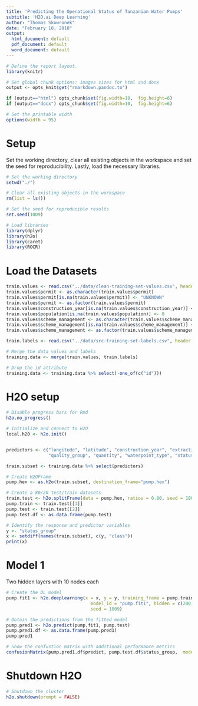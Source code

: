 ```yaml
---
title: 'Predicting the Operational Status of Tanzanian Water Pumps'
subtitle: 'H2O.ai Deep Learning'
author: "Thomas Skowronek"
date: "February 18, 2018"
output:
  html_document: default
  pdf_document: default
  word_document: default
---
```



```r
# Define the report layout.
library(knitr)

# Set global chunk options: images sizes for html and docx
output <- opts_knit$get("rmarkdown.pandoc.to")

if (output=="html") opts_chunk$set(fig.width=10,  fig.height=6)
if (output=="docx") opts_chunk$set(fig.width=10,  fig.height=6)

# Set the printable width
options(width = 95)
```
\newline


# Setup
Set the working directory, clear all existing objects in the workspace and set the seed for reproducibility.  Lastly, load the necessary libraries.
```r
# Set the working directory
setwd("./")

# Clear all existing objects in the workspace
rm(list = ls())

# Set the seed for reproducible results
set.seed(1009)

# Load libraries
library(dplyr)
library(h2o)
library(caret)
library(ROCR)
```
\newline


# Load the Datasets
```r
train.values <- read.csv("../data/clean-training-set-values.csv", header = TRUE, na.strings = "NA")
train.values$permit <- as.character(train.values$permit)
train.values$permit[is.na(train.values$permit)] <- "UNKNOWN"
train.values$permit <- as.factor(train.values$permit)
train.values$construction_year[is.na(train.values$construction_year)] <- 0
train.values$population[is.na(train.values$population)] <- 0
train.values$scheme_management <- as.character(train.values$scheme_management)
train.values$scheme_management[is.na(train.values$scheme_management)] <- "UNKNOWN"
train.values$scheme_management <- as.factor(train.values$scheme_management)

train.labels <- read.csv("../data/src-training-set-labels.csv", header = TRUE)

# Merge the data values and labels
training.data <- merge(train.values, train.labels)

# Drop the id attribute
training.data <- training.data %>% select(-one_of(c("id")))
```
\newline


# H2O setup
```r
# Disable progress bars for Rmd
h2o.no_progress()  

# Initialize and connect to H2O
local.h20 <- h2o.init()


predictors <- c("longitude", "latitude", "construction_year", "extraction_type_group",
                "quality_group", "quantity", "waterpoint_type", "status_group")

train.subset <- training.data %>% select(predictors)

# Create H2OFrame
pump.hex <- as.h2o(train.subset, destination_frame="pump.hex")

# Create a 80/20 test/train datasets
train.test <- h2o.splitFrame(data = pump.hex, ratios = 0.80, seed = 1009)
pump.train <- train.test[[1]]
pump.test <- train.test[[2]]
pump.test.df <- as.data.frame(pump.test)

# Identify the response and predictor variables
y <- "status_group"
x <- setdiff(names(train.subset), c(y, "class"))
print(x)
```
\newline


# Model 1
Two hidden layers with 10 nodes each
```r
# Create the DL model
pump.fit1 <- h2o.deeplearning(x = x, y = y, training_frame = pump.train, 
                                model_id = "pump.fit1", hidden = c(200,200,200),
                                seed = 1009)

# Obtain the predictions from the fitted model
pump.pred1 <- h2o.predict(pump.fit1, pump.test)
pump.pred1.df <- as.data.frame(pump.pred1)
pump.pred1

# Show the confustion matrix with additional performance metrics
confusionMatrix(pump.pred1.df$predict, pump.test.df$status_group,  mode = "everything")
```
\newline



# Shutdown H2O
```r
# Shutdown the cluster
h2o.shutdown(prompt = FALSE)
```